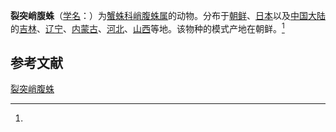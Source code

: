 {{Speciesbox
| name = 裂突峭腹蛛
| status = 
| status_system = 
| image = 
| genus = Tmarus
| species = rimosus
| authority = (Paik, 1973)<ref name='id14605'>{{cite web| url =http://www.bioinfo.cn/db05/BjdwSpecies.php?action=view&id=14605| title =裂突峭腹蛛| work =《中国动物物种编目数据库》| publisher =中国科学院微生物研究所| author =中国科学院动物研究所| accessdate =2009-04-28| deadurl =yes| archiveurl =https://web.archive.org/web/20160305071832/http://www.bioinfo.cn/db05/BjdwSpecies.php?action=view&id=14605| archivedate =2016-03-05| df =}}</ref>
}}

'''裂突峭腹蛛'''（[[学名|学名]]：{{lang|la|''Tmarus rimosus''}}）为[[蟹蛛科|蟹蛛科]][[峭腹蛛属|峭腹蛛属]]的动物。分布于[[朝鲜|朝鲜]]、[[日本|日本]]以及[[中国大陆|中国大陆]]的[[吉林|吉林]]、[[辽宁|辽宁]]、[[内蒙古|内蒙古]]、[[河北|河北]]、[[山西|山西]]等地。该物种的模式产地在朝鲜。<ref name='id14605'/>

== 参考文献 ==
{{reflist}}

{{Wikispecies|Tmarus rimosus}}
{{Taxonbar|from=Q772728}}

[[Category:峭腹蛛属|裂突峭腹蛛]]


{{蜘蛛小作品}}